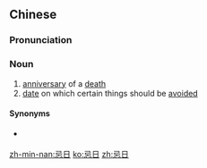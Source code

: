 ==Chinese==
{{zh-forms}}

===Pronunciation===
{{zh-pron
|m=jìrì
|mn=kī-ji̍t
|cat=n
}}

===Noun===
{{zh-noun}}

# [[anniversary]] of a [[death]]
# [[date]] on which certain things should be [[avoid]]ed

====Synonyms====
* {{sense|anniversary of a death}} {{zh-l|忌辰}}

[[zh-min-nan:忌日]]
[[ko:忌日]]
[[zh:忌日]]